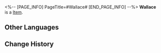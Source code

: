 <%-- [PAGE_INFO]
PageTitle=#Wallace#
[END_PAGE_INFO] --%>
{{Item Infobox
|id          = 250118
|image       = Item Wallace.png{{subst:void|<!--$UPLOAD:<<SpriteOutput/AvatarShopIcon/NPC/11120.png>-<Item Wallace.png>-<Item Icons>>-->}}
|type        = 
|invCategory = 
|rarity      = 4
|effect      = 
|description = 
}}
'''Wallace''' is a [[Item]].

==Other Languages==
{{Other Languages
|en   = Wallace
|zhs  = 华劳斯
|zht  = 華勒斯
|ja   = ウォレス
|ko   = 월리스
|es   = Wallace
|fr   = Wallace
|ru   = Уоллес
|th   = Wallace
|vi   = Wallace
|de   = Wallace
|id   = Wallace
|pt   = Wallace
}}

==Change History==
{{Change History|1.1}}